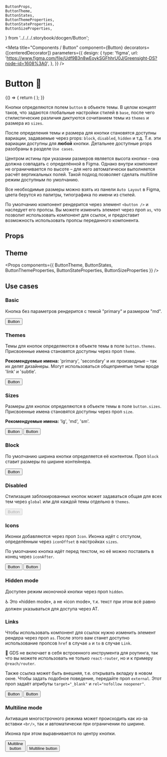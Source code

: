     ButtonProps,
    ButtonTheme,
    ButtonStates,
    ButtonThemeProperties,
    ButtonStateProperties,
    ButtonSizeProperties,
} from '../../../.storybook/docgen/Button';

<Meta
    title="Components / Button"
    component={Button}
    decorators={[centeredDecorator]}
    parameters={{
        design: {
            type: 'figma',
            url: 'https://www.figma.com/file/Udf9B3n8wEoykSGFhhrU0J/Greensight-DS?node-id=1608%3A0',
        },
    }}
/>

# Button 🤖

<Story name="Knobs">
    {() => {
        return (
            <Button
                theme={radios('theme', ['primary', 'secondary'], 'primary')}
                size={radios('size', ['lg', 'md', 'sm'], 'md')}
                block={boolean('block', false)}
                disabled={boolean('disabled', false)}
                Icon={boolean('icon', false) && baseTheme.global.placeholder}
                iconAfter={boolean('iconAfter', false)}
                hidden={boolean('hidden', false)}
                onClick={action('onClick')}
                __theme={
                    boolean('Use custom theme', false) ? object('themeObj', baseTheme.components.Button) : undefined
                }
            >
                {text('children', 'Button')}
            </Button>
        );
    }}
</Story>

Кнопки определяются полем `button` в объекте темы. В целом концепт таков, что задаются глобальные настройки стилей в `base`, после чего стилистические различия диктуются сочитанием темы из `themes` и размера из `sizes`.

После определения темы и размера для кнопки становятся доступны вариации, задаваемые через props: `block`, `disabled`, `hidden` и т.д. Т.е. эти вариации доступны для **любой** кнопки. Детальнее доступные props разобраны в разделе `Use cases`.

Центром истины при указании размеров является высота кнопки – она должна совпадать с определённой в Figma. Однако внутри компонент не ограничивается по высоте – для него автоматически выполняется расчёт вертикальных полей. Такой подход позволяет сделать multiline режим доступным по умолчанию.

Все необходимые размеры можно взять из панели `Auto Layout` в Figma, цвета берутся из палитры, типографика по имени из стилей.

По умолчанию компонент рендерится через элемент `<button />` и наследует его пропсы. Вы можете изменить элемент через проп `as`, что позволит использовать компонент для ссылок, и предоставит возможность использовать пропсы переданного компонента.

## Props

<Props of={ButtonProps} />

## Theme

<Props components={{ ButtonTheme, ButtonStates, ButtonThemeProperties, ButtonStateProperties, ButtonSizeProperties }} />

## Use cases

### Basic

Кнопка без параметров рендерится с темой "primary" и размером "md".

<Preview>
    <Story name="Basic">
        <Button>Button</Button>
    </Story>
</Preview>

### Themes

Темы для кнопок определяются в объекте темы в поле `button.themes`. Присвоенные имена становятся доступны через проп `theme`.

**Рекомендуемые имена:** 'primary', 'secondary' и их производные – так их делят дизайнеры. Могут использоваться общепринятые типы вроде 'link' и 'subtle'.

<Preview>
    <Story id="components-button--basic" />
    <Story name="Secondary theme">
        <Button theme="secondary">Button</Button>
    </Story>
</Preview>

### Sizes

Размеры для кнопок определяются в объекте темы в поле `button.sizes`. Присвоенные имена становятся доступны через проп `size`.

**Рекомендуемые имена:** 'lg', 'md', 'sm'.

<Preview>
    <Story name="Large size">
        <Button size="lg">Button</Button>
    </Story>
    <Story id="components-button--basic" />
    <Story name="Small size">
        <Button size="sm">Button</Button>
    </Story>
</Preview>

### Block

По умолчанию ширина кнопки определяется её контентом. Проп `block` ставит размеры по ширине контейнера.

<Preview>
    <Story name="Block">
        <Button block>Button</Button>
    </Story>
</Preview>

### Disabled

Стилизация заблокированных кнопок может задаваться общая для всех тем через `global` или для каждой темы отдельно в `themes`.

<Preview>
    <Story name="Disabled">
        <Button disabled>Button</Button>
    </Story>
</Preview>

### Icons

Иконки добавляются через проп `Icon`. Иконка идёт с отступом, определённым через `iconOffset` в настройках `sizes`.

По умолчанию кнопка идёт перед текстом, но её можно поставить в конец через `iconAfter`.

<Preview>
    <Story name="With icon (before)">
        <Button Icon={baseTheme.global.placeholder}>Button</Button>
    </Story>
    <Story name="With icon (after)">
        <Button Icon={baseTheme.global.placeholder} iconAfter>
            Button
        </Button>
    </Story>
</Preview>

### Hidden mode

Доступен режим иконочной кнопки через проп `hidden`.

♿️ Это «hidden mode», а не «icon mode», т.к. текст при этом всё равно должен указываться для доступа через AT.

<Preview>
    <Story name="Hidden mode">
        <Button Icon={baseTheme.global.placeholder} hidden>
            Button
        </Button>
    </Story>
</Preview>

### Links

Чтобы использовать компонент для ссылок нужно изменить элемент рендера через проп `as`. После этого вам станет доступно использование пропсов `href` в случае `a` и `to` в случае `Link`.

💬 GDS не включает в себя встроенного инструмента для роутинга, так что вы можете использовать не только `react-router`, но и к примеру `@reach/router`.

Также ссылка может быть внешняя, т.е. открывать вкладку в новом окне. Чтобы задать подобное поведение, передайте проп `external`. Этот проп задаёт атрибуты `target="_blank"` и `rel="nofollow noopener"`.

<Preview>
    <Story name="Link">
        <Button as="a" href="http://greensight.pro">
            Button
        </Button>
    </Story>
    <Story name="External link">
        <Button as="a" href="http://greensight.pro" external>
            Button
        </Button>
    </Story>
</Preview>

### Multiline mode

Активация многострочного режима может происходить как из-за вставки `<br/>`, так и автоматически при ограничении по ширине.

Иконка при этом выравнивается по центру кнопки.

<Preview>
    <Story name="Multiline mode (br)">
        <Button>
            Multiline
            <br />
            button
        </Button>
    </Story>
    <Story name="Multiline mode (fixed width)">
        <Button css={{ width: scale(14) }}>Multiline button</Button>
    </Story>
</Preview>
